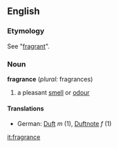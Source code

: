 ==English==
===Etymology===
See "[[fragrant]]".
===Noun===
'''fragrance''' (''plural:'' fragrances)
# a pleasant [[smell]] or [[odour]]
====Translations====
*German: [[Duft]] ''m'' (1), [[Duftnote]] ''f'' (1)

[[it:fragrance]]